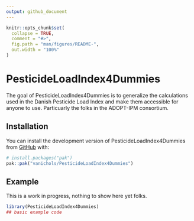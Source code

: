 ```yaml
---
output: github_document
---
```


<!-- README.md is generated from README.Rmd. Please edit that file -->

```r
knitr::opts_chunk$set(
  collapse = TRUE,
  comment = "#>",
  fig.path = "man/figures/README-",
  out.width = "100%"
)
```

# PesticideLoadIndex4Dummies

<!-- badges: start -->
<!-- badges: end -->

The goal of PesticideLoadIndex4Dummies is to generalize the calculations used in the Danish Pesticide Load Index and make them accessible for anyone to use. Particuarly the folks in the ADOPT-IPM consortium. 

## Installation

You can install the development version of PesticideLoadIndex4Dummies from [GitHub](https://github.com/) with:

``` r
# install.packages("pak")
pak::pak("vanichols/PesticideLoadIndex4Dummies")
```

## Example

This is a work in progress, nothing to show here yet folks.

```r
library(PesticideLoadIndex4Dummies)
## basic example code
```

